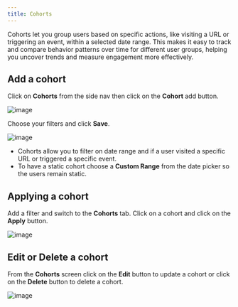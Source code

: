```yaml
---
title: Cohorts
---
```


Cohorts let you group users based on specific actions, like visiting a URL or triggering an event, within a selected date
range. This makes it easy to track and compare behavior patterns over time for different user groups,
helping you uncover trends and measure engagement more effectively.

## Add a cohort

Click on **Cohorts** from the side nav then click on the **Cohort** add button.

![image](/images/docs/v3/cohort-add.png)

Choose your filters and click **Save**.

![image](/images/docs/v3/cohort-filter.png)

- Cohorts allow you to filter on date range and if a user visited a specific URL or triggered a specific event.
- To have a static cohort choose a **Custom Range** from the date picker so the users remain static.

## Applying a cohort

Add a filter and switch to the **Cohorts** tab. Click on a cohort and click on the **Apply** button.

![image](/images/docs/v3/cohort-apply.png)

## Edit or Delete a cohort

From the **Cohorts** screen click on the **Edit** button to update a cohort or click on the **Delete** button to delete a cohort.

![image](/images/docs/v3/cohort-table.png)
